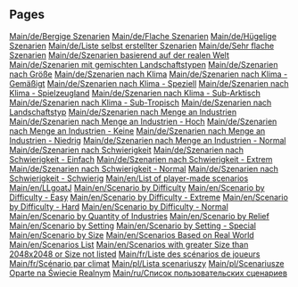 
== Pages ==
[[Main/de/Bergige Szenarien]]
[[Main/de/Flache Szenarien]]
[[Main/de/Hügelige Szenarien]]
[[Main/de/Liste selbst erstellter Szenarien]]
[[Main/de/Sehr flache Szenarien]]
[[Main/de/Szenarien basierend auf der realen Welt]]
[[Main/de/Szenarien mit gemischten Landschaftstypen]]
[[Main/de/Szenarien nach Größe]]
[[Main/de/Szenarien nach Klima]]
[[Main/de/Szenarien nach Klima - Gemäßigt]]
[[Main/de/Szenarien nach Klima - Speziell]]
[[Main/de/Szenarien nach Klima - Spielzeugland]]
[[Main/de/Szenarien nach Klima - Sub-Arktisch]]
[[Main/de/Szenarien nach Klima - Sub-Tropisch]]
[[Main/de/Szenarien nach Landschaftstyp]]
[[Main/de/Szenarien nach Menge an Industrien]]
[[Main/de/Szenarien nach Menge an Industrien - Hoch]]
[[Main/de/Szenarien nach Menge an Industrien - Keine]]
[[Main/de/Szenarien nach Menge an Industrien - Niedrig]]
[[Main/de/Szenarien nach Menge an Industrien - Normal]]
[[Main/de/Szenarien nach Schwierigkeit]]
[[Main/de/Szenarien nach Schwierigkeit - Einfach]]
[[Main/de/Szenarien nach Schwierigkeit - Extrem]]
[[Main/de/Szenarien nach Schwierigkeit - Normal]]
[[Main/de/Szenarien nach Schwierigkeit - Schwierig]]
[[Main/en/List of player-made scenarios]]
[[Main/en/LLgoatJ]]
[[Main/en/Scenario by Difficulty]]
[[Main/en/Scenario by Difficulty - Easy]]
[[Main/en/Scenario by Difficulty - Extreme]]
[[Main/en/Scenario by Difficulty - Hard]]
[[Main/en/Scenario by Difficulty - Normal]]
[[Main/en/Scenario by Quantity of Industries]]
[[Main/en/Scenario by Relief]]
[[Main/en/Scenario by Setting]]
[[Main/en/Scenario by Setting - Special]]
[[Main/en/Scenario by Size]]
[[Main/en/Scenarios Based on Real World]]
[[Main/en/Scenarios List]]
[[Main/en/Scenarios with greater Size than 2048x2048 or Size not listed]]
[[Main/fr/Liste des scénarios de joueurs]]
[[Main/fr/Scénario par climat]]
[[Main/pl/Lista scenariuszy]]
[[Main/pl/Scenariusze Oparte na Świecie Realnym]]
[[Main/ru/Список пользовательских сценариев]]
